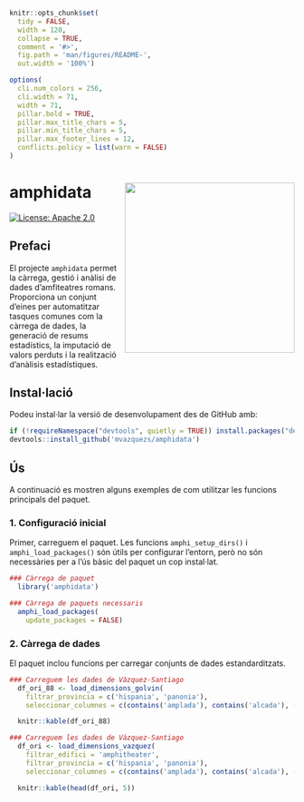<!-- README.md is generated from README.Rmd. Please edit that file -->

```r
knitr::opts_chunk$set(
  tidy = FALSE,
  width = 120,
  collapse = TRUE,
  comment = '#>',
  fig.path = 'man/figures/README-',
  out.width = '100%')

options(
  cli.num_colors = 256,
  cli.width = 71,
  width = 71,
  pillar.bold = TRUE,
  pillar.max_title_chars = 5,
  pillar.min_title_chars = 5,
  pillar.max_footer_lines = 12,
  conflicts.policy = list(warn = FALSE)
)

```

# amphidata <a href="https://amphidata.r-lib.org/"><img src="man/figures/amphi_logo.png" align="right" height="300" alt=""/></a>

<!-- badges: start -->
[![License: Apache 2.0](https://img.shields.io/badge/License-Apache_2.0-blue.svg)](https://www.apache.org/licenses/LICENSE-2.0)
<!-- badges: end -->

## Prefaci
El projecte `amphidata` permet la càrrega, gestió i anàlisi de dades d'amfiteatres romans. Proporciona un conjunt d'eines per automatitzar tasques comunes com la càrrega de dades, la generació de resums estadístics, la imputació de valors perduts i la realització d'anàlisis estadístiques.

## Instal·lació

Podeu instal·lar la versió de desenvolupament des de GitHub amb:

```r

if (!requireNamespace("devtools", quietly = TRUE)) install.packages("devtools")
devtools::install_github('mvazquezs/amphidata')

```

## Ús

A continuació es mostren alguns exemples de com utilitzar les funcions principals del paquet.

### 1. Configuració inicial

Primer, carreguem el paquet. Les funcions `amphi_setup_dirs()` i `amphi_load_packages()` són útils per configurar l'entorn, però no són necessàries per a l'ús bàsic del paquet un cop instal·lat.

```r

### Càrrega de paquet
  library('amphidata')

### Càrrega de paquets necessaris
  amphi_load_packages(
    update_packages = FALSE)

```

### 2. Càrrega de dades

El paquet inclou funcions per carregar conjunts de dades estandarditzats.

```r

### Carreguem les dades de Vàzquez-Santiago
  df_ori_88 <- load_dimensions_golvin(
    filtrar_provincia = c('hispania', 'panonia'),
    seleccionar_columnes = c(contains('amplada'), contains('alcada'), -contains('cavea'), 'bib'))

  knitr::kable(df_ori_88)

```

```r

### Carreguem les dades de Vàzquez-Santiago
  df_ori <- load_dimensions_vazquez(
    filtrar_edifici = 'amphitheater',
    filtrar_provincia = c('hispania', 'panonia'),
    seleccionar_columnes = c(contains('amplada'), contains('alcada'), -contains('cavea'), 'bib'))

  knitr::kable(head(df_ori, 5))

```

